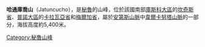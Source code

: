 {{Coord|14|4|58|S|70|47|28|W|display=title}}

'''哈通庫喬山'''（Jatuncucho），是[[秘魯|秘魯]]的山峰，位於該國南部[[庫斯科大區|庫斯科大區]]的[[坎奇斯省|坎奇斯省]]、[[普諾大區|普諾大區]]的[[卡拉瓦亞省|卡拉瓦亞省]]和[[梅爾加省|梅爾加省]]，屬於[[安第斯山脈|安第斯山脈]]中[[韋爾卡努塔山脈|韋爾卡努塔山脈]]的一部分，海拔高度約5,400米。

{{Peru-geo-stub}}
[[Category:秘魯山峰|Category:秘魯山峰]]